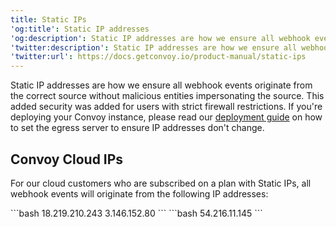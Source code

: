 ```yaml
---
title: Static IPs
'og:title': Static IP addresses
'og:description': Static IP addresses are how we ensure all webhook events originate from the correct source without malicious entities impersonating the source.
'twitter:description': Static IP addresses are how we ensure all webhook events originate from the correct source without malicious entities impersonating the source.
'twitter:url': https://docs.getconvoy.io/product-manual/static-ips
---
```


Static IP addresses are how we ensure all webhook events originate from the correct source without malicious entities impersonating the source. This added security was added for users with strict firewall restrictions. If you're deploying your Convoy instance, please read our [deployment guide](/docs/deploy/overview) on how to set the egress server to ensure IP addresses don't change.

## Convoy Cloud IPs

For our cloud customers who are subscribed on a plan with Static IPs, all webhook events will originate from the following IP addresses:

<Tabs>
  <Tab title="US Cloud IPs">
    ```bash
    18.219.210.243
    3.146.152.80
    ```
  </Tab>
  <Tab title="EU Cloud IPs">
    ```bash
    54.216.11.145
    ```
  </Tab>
</Tabs>